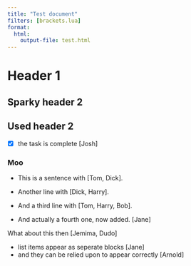 ---
title: "Test document"
filters: [brackets.lua]
format:
  html:
    output-file: test.html
---

# Header 1

## Sparky header 2

## Used header 2

- [x] the task is complete [Josh]

### Moo

- This is a sentence with [Tom, Dick].
- Another line with [Dick, Harry].
- And a third line with [Tom, Harry, Bob].

- And actually a fourth one, now added. [Jane]

What about this then [Jemima, Dudo]

- list items appear as seperate blocks [Jane]
- and they can be relied upon to appear correctly [Arnold]
